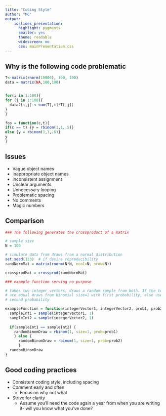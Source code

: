 ```yaml
---
title: "Coding Style"
author: "MC"
output:   
    ioslides_presentation:
      highlight: pygments
      smaller: yes
      theme: readable
      widescreen: no
      css: mainPresentation.css
---
```



## Why is the following code problematic


```r
T<-matrix(rnorm(10000), 100, 100)
data = matrix(NA,100,100)


for(i in 1:100){
for (j in 1:100){
  data2[i,j] <-sum(T[,i]*T[,j])
}
}

foo = function(c,t){
if(c == t) {y = rbinom(1,1,.5)}
else {y = rbinom(1,1,.6)}
y  
}
```

## Issues

- Vague object names
- Inappropriate object names
- Inconsistent assignment
- Unclear arguments
- Unnecessary looping
- Problematic spacing
- No comments
- Magic numbers


## Comparison

```r
### The following generates the crossproduct of a matrix

# sample size
N = 100

# simulate data from draws from a normal distribution
set.seed(123)  # if desire reproducibility
randNormMat = matrix(rnorm(N*N, ncol=N, nrow=N))

crossprodMat = crossprod(randNormMat)

### example function serving no purpose

# takes two integer vectors, draws a random sample from both. If the two values
# are equal draws from binomial size=1 with first probability, else uses the
# second probability

exampleFunction = function(integerVector1, integerVector2, prob1, prob2){
  sampleInt1 = sample(integerVector1, 1)
  sampleInt2 = sample(integerVector2, 1)
  
  if(sampleInt1 == sampleInt2) {
    randomBinomDraw = rbinom(1, size=1, prob=prob1)
    } else {
      randomBinomDraw = rbinom(1, size=1, prob=prob2)
      }
  randomBinomDraw
}
```


## Good coding practices
- Consistent coding style, including spacing
- Comment early and often
  - Focus on why not what
- Strive for clarity
  - Assume you'll need the code again a year from when you are writing it- will you know what you've done?
    
